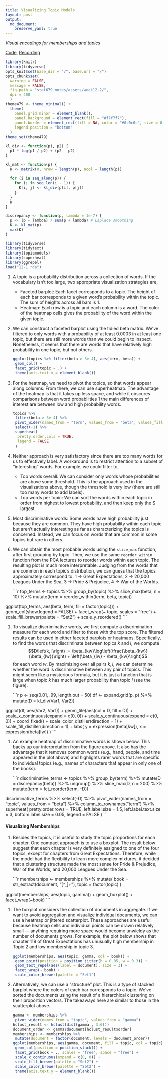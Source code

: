 ```yaml
---
title: Visualizing Topic Models
layout: post
output: 
  md_document:
    preserve_yaml: true
---
```


_Visual encodings for memberships and topics_

[Code](https://github.com/krisrs1128/stat679_code/blob/main/notes/week12-2.Rmd), [Recording](https://mediaspace.wisc.edu/media/Week%2012%20-%202%3A%20Visualizing%20Topic%20Models/1_07w1sdg7)

```r
library(knitr)
library(tidyverse)
opts_knit$set(base_dir = "/", base.url = "/")
opts_chunk$set(
  warning = FALSE, 
  message = FALSE,
  fig.path = "stat679_notes/assets/week12-2/",
  dpi = 400
  )
theme479 <- theme_minimal() + 
  theme(
    panel.grid.minor = element_blank(),
    panel.background = element_rect(fill = "#f7f7f7"),
    panel.border = element_rect(fill = NA, color = "#0c0c0c", size = 0.6),
    legend.position = "bottom"
  )
theme_set(theme479)
```

```r
kl_div <- function(p1, p2) {
  p1 * log(p1 / p2) + (p2 - p2)
}

kl_mat <- function(p) {
  K <- matrix(0, nrow = length(p), ncol = length(p))
  
  for (i in seq_along(p)) {
    for (j in seq_len(i - 1)) {
      K[i, j] <- kl_div(p[i], p[j])
    }
  }
  K
}

discrepancy <- function(p, lambda = 1e-7) {
  p <- (p + lambda) / sum(p + lambda) # Laplace smoothing
  K <- kl_mat(p)
  max(K)
}
```


```r
library(tidyverse)
library(tidytext)
library(topicmodels)
library(superheat)
library(ggrepel)
load("12-1.rda")
```


1. A topic is a probability distribution across a collection of words. If the
vocabulary isn’t too large, two appropriate visualization strategies are,

    * Faceted barplot: Each facet corresponds to a topic. The height of each bar
    corresponds to a given word’s probability within the topic. The sum of
    heights across all bars is 1.
    * Heatmap: Each row is a topic and each column is a word. The color of the
    heatmap cells gives the probability of the word within the given topic.
		
1. We can construct a faceted barplot using the tidied beta matrix. We’ve
filtered to only words with a probability of at least 0.0003 in at least one
topic, but there are still more words than we could begin to inspect.
Nonetheless, it seems that there are words that have relatively high probability
in one topic, but not others.

    ```r
ggplot(topics %>% filter(beta > 3e-4), aes(term, beta)) +
  geom_col() +
  facet_grid(topic ~ .) +
  theme(axis.text.x = element_blank())
    ```
  
1. For the heatmap, we need to pivot the topics, so that words appear along
columns. From there, we can use superheatmap. The advantage of the heatmap is
that it takes up less space, and while it obscures comparisons between word
probabilities 1 the main differences of interest are between low and high
probability words.

    ```r
topics %>%
  filter(beta > 3e-4) %>%
  pivot_wider(names_from = "term", values_from = "beta", values_fill = 0, names_repair = "unique") %>%
  select(-1) %>%
  superheat(
      pretty.order.cols = TRUE,
      legend = FALSE
  )
    ```
	
1. Neither approach is very satisfactory since there are too many words for us
to effectively label. A workaround is to restrict attention to a subset of
“interesting” words. For example, we could filter to,

    * Top words overall: We can consider only words whose probabilities are
    above some threshold. This is the approach used in the visualizations above,
    though the threshold is very low (there are still too many words to add
    labels).
    * Top words per topic: We can sort the words within each topic in order from
    highest to lowest probability, and then keep only the S largest.
 
1. Most discriminative words: Some words have high probability just because they
are common. They have high probability within each topic but aren’t actually
interesting as far as characterizing the topics is concerned. Instead, we can
focus on words that are common in some topics but rare in others.

1. We can obtain the most probable words using the `slice_max` function, after
first grouping by topic. Then, we use the same `reorder_within` function from
the PCA lectures to reorder words within each topic. The resulting plot is much
more interpretable. Judging from the words that are common in each topic’s
distribution, we can guess that the topics approximately correspond to: 1 ->
Great Expectations, 2 -> 20,000 Leagues Under the Sea, 3 -> Pride & Prejudice, 4
-> War of the Worlds.

    ```r
top_terms <- topics %>%
  group_by(topic) %>%
  slice_max(beta, n = 10) %>%
  mutate(term = reorder_within(term, beta, topic))

ggplot(top_terms, aes(beta, term, fill = factor(topic))) +
  geom_col(show.legend = FALSE) +
  facet_wrap(~ topic, scales = "free") +
  scale_fill_brewer(palette = "Set2") +
  scale_y_reordered()
    ```

1. To visualize discriminative words, we first compute a discrimination measure
for each word and filter to those with the top score. The filtered results can
be used in either faceted barplots or heatmaps. Specifically, to find the words
that discriminate between topics $k$ and $l$, we compute
    $$D\left(k, l\right) := \beta_{kw}\log\left(\frac{\beta_{kw}}{\beta_{lw}}\right) + \left(\beta_{lw} - \beta_{kw}\right)$$
	for each word $w$. By maximizing over all pairs $k,l$, we can determine whether
	the word is discriminative between any pair of topics. This might seem like a
	mysterious formula, but it is just a function that is large when topic $k$ has
	much larger probability than topic $l$ (see the figure).
	
    ```r
p <- seq(0.01, .99, length.out = 50)
df <- expand.grid(p, p) %>%
  mutate(D = kl_div(Var1, Var2))

ggplot(df, aes(Var2, Var1)) +
  geom_tile(aes(col = D, fill = D)) +
  scale_x_continuous(expand = c(0, 0)) +
  scale_y_continuous(expand = c(0, 0)) +
  coord_fixed() +
  scale_color_distiller(direction = 1) +
  scale_fill_distiller(direction = 1) +
  labs(
      y = expression(beta[kw]),
      x = expression(beta[lw])
  )
    ```
	
1. An example heatmap of discriminative words is shown below. This backs up our
interpretation from the figure above. It also has the advantage that it removes
common words (e.g., hand, people, and time appeared in the plot above) and
highlights rarer words that are specific to individual topics (e.g., names of
characters that appear in only one of the books).


    ```r
discriminative_terms <- topics %>%
  group_by(term) %>%
  mutate(D = discrepancy(beta)) %>%
  ungroup() %>%
  slice_max(D, n = 200) %>%
  mutate(term = fct_reorder(term, -D))

discriminative_terms %>%
  select(-D) %>%
  pivot_wider(names_from = "topic", values_from = "beta") %>%
  column_to_rownames("term") %>%
  superheat(
        pretty.order.rows = TRUE,
        left.label.size = 1.5,
        left.label.text.size = 3,
        bottom.label.size = 0.05,
        legend = FALSE
  )
    ```

#### Visualizing Memberships

1. Besides the topics, it is useful to study the topic proportions for each
chapter. One compact approach is to use a boxplot. The result below suggest that
each chapter is very definitely assigned to one of the four topics, except for
chapters from Great Expectations. Therefore, while the model had the flexibility
to learn more complex mixtures, it decided that a clustering structure made the
most sense for Pride & Prejudice, War of the Worlds, and 20,000 Leagues Under
the Sea.


    ```r
memberships <- memberships %>%
  mutate(
    book = str_extract(document, "[^_]+"),
    topic = factor(topic)
  )

ggplot(memberships, aes(topic, gamma)) +
  geom_boxplot() +
  facet_wrap(~book)
    ```
    
1. The boxplot considers the collection of documents in aggregate. If we want to
avoid aggregation and visualize individual documents, we can use a heatmap or
jittered scatterplot. These approaches are useful because heatmap cells and
individual points can be drawn relatively small — anything requiring more space
would become unwieldy as the number of documents grows. For example, the plot
below shows that chapter 119 of Great Expectations has unusually high membership
in Topic 2 and low membership in topic 3.

    ```r
ggplot(memberships, aes(topic, gamma, col = book)) +
  geom_point(position = position_jitter(h = 0.05, w = 0.3)) +
  geom_text_repel(aes(label = document), size = 3) +
  facet_wrap(~ book) +
  scale_color_brewer(palette = "Set1")
    ```
  
1. Alternatively, we can use a “structure” plot. This is a type of stacked
barplot where the colors of each bar corresponds to a topic. We’ve sorted the
documents using the result of a hierarchical clustering on their proportion
vectors. The takeaways here are similar to those in the scatterplot above.
    
    ```r
gamma <- memberships %>%
  pivot_wider(names_from = "topic", values_from = "gamma")
hclust_result <- hclust(dist(gamma[, 3:6]))
document_order <- gamma$document[hclust_result$order]
memberships <- memberships %>%
  mutate(document = factor(document, levels = document_order))
ggplot(memberships, aes(gamma, document, fill = topic, col = topic)) +
  geom_col(position = position_stack()) +
  facet_grid(book ~ ., scales = "free", space = "free") +
  scale_x_continuous(expand = c(0, 0)) +
  scale_fill_brewer(palette = "Set2") +
  scale_color_brewer(palette = "Set2") +
  theme(axis.text.y = element_blank())
    ```
  